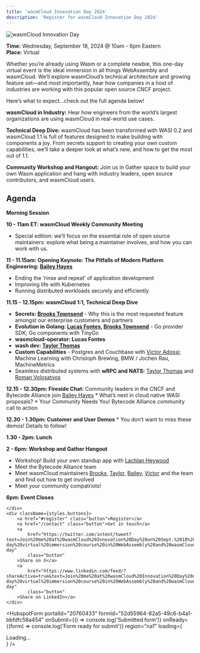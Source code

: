 ```yaml
---
title: 'wasmCloud Innovation Day 2024'
description: 'Register for wasmCloud Innovation Day 2024'
---
```


![wasmCloud Innovation Day](./_assets/innovation-day.png)

**Time:** Wednesday, September 18, 2024 @ 10am - 6pm Eastern  
**Place:** Virtual

Whether you’re already using Wasm or a complete newbie, this one-day virtual event is the ideal immersion in all things WebAssembly and wasmCloud. We’ll explore wasmCloud’s technical architecture and growing feature set&mdash;and most importantly, hear how companies in a host of industries are working with this popular open source CNCF project.

Here’s what to expect…check out the full agenda below!

**wasmCloud in Industry:** Hear how engineers from the world’s largest organizations are using wasmCloud in real-world use cases.

**Technical Deep Dive:** wasmCloud has been transformed with WASI 0.2 and wasmCloud 1.1 is full of features designed to make building with components a joy. From secrets support to creating your own custom capabilities, we’ll take a deeper look at what’s new, and how to get the most out of 1.1.

**Community Workshop and Hangout:** Join us in Gather space to build your own Wasm application and hang with industry leaders, open source contributors, and wasmCloud users.

<div className={styles.details}>
    <div>
        <h2>Agenda</h2>

**Morning Session** 

**10 - 11am ET: wasmCloud Weekly Community Meeting**

- Special edition: we’ll focus on the essential role of open source maintainers: explore what being a maintainer involves, and how you can work with us.

**11 - 11.15am: Opening Keynote:** **The Pitfalls of Modern Platform Engineering: [Bailey Hayes](https://github.com/ricochet)**

- Ending the ‘rinse and repeat’ of application development
- Improving life with Kubernetes
- Running distributed workloads securely and efficiently

**11.15 - 12.15pm: wasmCloud 1:1, Technical Deep Dive**

- **Secrets: [Brooks Townsend](https://github.com/brooksmtownsend)**    - Why this is the most requested feature amongst our enterprise customers and partners
- **Evolution in Golang: [Lucas Fontes](https://github.com/lxfontes), [Brooks Townsend](https://github.com/brooksmtownsend)** - Go provider SDK; Go components with TinyGo
- **wasmcloud-operator: Lucas Fontes**
- **wash dev: [Taylor Thomas](https://github.com/thomastaylor312)**
- **Custom Capabilities** - Postgres and Couchbase with [Victor Adossi](https://github.com/t3hmrman); Machine Learning with Christoph Brewing, BMW / Jochen Rau, MachineMetrics
- Seamless distributed systems with **wRPC and NATS:** [Taylor Thomas](https://github.com/thomastaylor312) and [Roman Volosatvos](https://github.com/rvolosatovs)

**12.15 - 12.30pm: Fireside Chat:** Community leaders in the CNCF and Bytecode Alliance join [Bailey Hayes](https://github.com/ricochet)
    * What’s next in cloud native WASI proposals?
    * Your Community Needs You! Bytecode Alliance community call to action  

**12.30 - 1.30pm: Customer and User Demos**
    * You don’t want to miss these demos! Details to follow!

**1.30 - 2pm: Lunch**

**2 - 6pm: Workshop and Gather Hangout**

- Workshop! Build your own standup app with [Lachlan Heywood](https://github.com/lachieh)
- Meet the Bytecode Alliance team
- Meet wasmCloud maintainers [Brooks](https://github.com/brooksmtownsend), [Taylor](https://github.com/thomastaylor312), [Bailey](https://github.com/ricochet), [Victor](https://github.com/t3hmrman) and the team and find out how to get involved
- Meet your community compatriots!

**6pm: Event Closes**

    </div>
    <div className={styles.buttons}>
        <a href="#register" class="button">Register</a>
        <a href="/contact" class="button">Get in touch</a>
        <a
            href="https://twitter.com/intent/tweet?text=Join%20me%20at%20wasmCloud%20Innovation%20Day%20on%20Sept.%2018%20for%20a%20free%2C%20one-day%20virtual%20immersion%20course%20in%20WebAssembly%20and%20wasmCloud!%20https%3A%2F%2Fwasmcloud.com%2Finnovation-day"
            class="button"
        >Share on X</a>
        <a
            href="https://www.linkedin.com/feed/?shareActive=true&text=Join%20me%20at%20wasmCloud%20Innovation%20Day%20on%20Sept.%2018%20for%20a%20free,%20one-day%20virtual%20immersion%20course%20in%20WebAssembly%20and%20wasmCloud!%20https://wasmcloud.com/innovation-day"
            class="button"
        >Share on LinkedIn</a>
    </div>    
</div> 

<div id="register">

<HubspotForm
  portalId="20760433"
  formId="52d55964-82a5-49c6-b4a1-bbfdfc58a454"
  onSubmit={() => console.log('Submitted form')}
  onReady={(form) => console.log('Form ready for submit')}
  region="na1"
  loading={<div>Loading...</div>}
/>

</div>